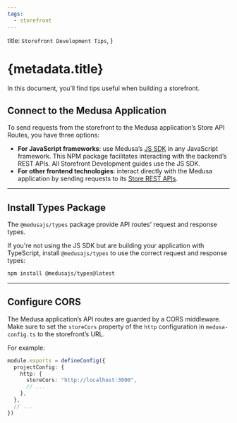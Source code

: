 ```yaml
---
tags:
  - storefront
---
```


  title: `Storefront Development Tips`,
}

# {metadata.title}

In this document, you’ll find tips useful when building a storefront.

## Connect to the Medusa Application

To send requests from the storefront to the Medusa application’s Store API Routes, you have three options:

- **For JavaScript frameworks**: use Medusa’s [JS SDK](../../js-sdk/page.mdx) in any JavaScript framework. This NPM package facilitates interacting with the backend’s REST APIs. All Storefront Development guides use the JS SDK.
- **For other frontend technologies**: interact directly with the Medusa application by sending requests to its [Store REST APIs](https://docs.medusajs.com/api/store).

---

## Install Types Package

The `@medusajs/types` package provide API routes' request and response types.

If you're not using the JS SDK but are building your application with TypeScript, install `@medusajs/types` to use the correct request and response types:

```bash npm2yarn
npm install @medusajs/types@latest
```

---

## Configure CORS

The Medusa application’s API routes are guarded by a CORS middleware. Make sure to set the `storeCors` property of the `http` configuration in `medusa-config.ts` to the storefront’s URL.

For example:

```ts title="medusa-config.ts"
module.exports = defineConfig({
  projectConfig: {
    http: {
      storeCors: "http://localhost:3000",
      // ...
    },
  },
  // ...
})
```

